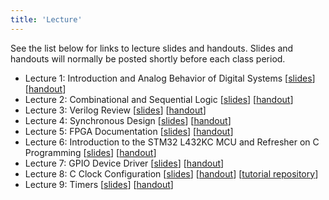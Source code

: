 ```yaml
---
title: 'Lecture'
---
```


See the list below for links to lecture slides and handouts. Slides and handouts will normally be posted shortly before each class period.

- Lecture 1: Introduction and Analog Behavior of Digital Systems [[slides](./slides/lecture-01-slides.pdf)] [[handout](./slides/lecture-01-handout.pdf)]
- Lecture 2: Combinational and Sequential Logic [[slides](./slides/lecture-02-slides.pdf)] [[handout](./slides/lecture-02-handout.pdf)]
- Lecture 3: Verilog Review [[slides](./slides/lecture-03-slides.pdf)] [[handout](./slides/lecture-03-handout.pdf)]
- Lecture 4: Synchronous Design [[slides](./slides/lecture-04-slides.pdf)] [[handout](./slides/lecture-04-handout.pdf)]
- Lecture 5: FPGA Documentation [[slides](./slides/lecture-05-slides.pdf)] [[handout](./slides/lecture-05-handout.pdf)]
- Lecture 6: Introduction to the STM32 L432KC MCU and Refresher on C Programming [[slides](./slides/lecture-06-slides.pdf)] [[handout](./slides/lecture-06-handout.pdf)]
- Lecture 7: GPIO Device Driver [[slides](./slides/lecture-07-slides.pdf)] [[handout](./slides/lecture-07-handout.pdf)] 
* Lecture 8: C Clock Configuration [[slides](./slides/lecture-08-slides.pdf)] [[handout](./slides/lecture-08-handout.pdf)] [[tutorial repository](https://github.com/HMC-E155/tutorial-clock-configuration)]
* Lecture 9: Timers [[slides](./slides/lecture-09-slides.pdf)] [[handout](./slides/lecture-09-handout.pdf)]
<!-- * Lecture 10: Timers [[slides](./slides/lecture-10-slides.pdf)] [[handout](./slides/lecture-10-handout.pdf)]
* Lecture 11: Serial Interfaces and SPI [[slides](./slides/lecture-11-slides.pdf)] [[handout](./slides/lecture-11-handout.pdf)]
* Lecture 12: UART and the Internet of Things [[slides](./slides/lecture-12-slides.pdf)] [[handout](./slides/lecture-12-handout.pdf)]
* Lecture 13: Introduction to AES: Galois Fields [[slides](./slides/lecture-13-slides.pdf)] [[handout](./slides/lecture-13-handout.pdf)]
* Lecture 14: The Advanced Encryption Standard (AES) [[slides](./slides/lecture-14-slides.pdf)] [[handout](./slides/lecture-14-handout.pdf)]
* Lecture 15: Final Project Kickoff
* Lecture 16: Graphics and Displays
* Lecture 17: Motors and Speakers
* Lecture 18: Interrupts [[slides](./slides/lecture-18-slides.pdf)] [[handout](./slides/lecture-18-handout.pdf)]
* Lecture 19: Interrupts Activity [[slides](./slides/lecture-19-slides.pdf)] [[handout](./slides/lecture-19-handout.pdf)]
* Lecture 20: The Fast Fourier Transform [[slides](./slides/lecture-20-slides.pdf)] [[handout](./slides/lecture-20-handout.pdf)]
* Lecture 21: Direct Memory Access [[slides](./slides/lecture-21-slides.pdf)] [[handout](./slides/lecture-21-handout.pdf)]
* Lecture 22: Introduction to Real Time Operating Systems [[slides](./slides/lecture-22-slides.pdf)] [[handout](./slides/lecture-22-handout.pdf)] -->
